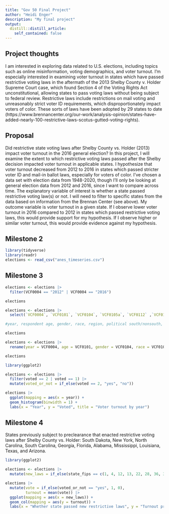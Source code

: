 ```yaml
---
title: "Gov 50 Final Project"
author: "Heidi Enger"
description: "My final project"
output:
  distill::distill_article:
    self_contained: false
---
```




## Project thoughts

I am interested in exploring data related to U.S. elections, including topics such as online misinformation, voting demographics, and voter turnout. I'm especially interested in examining voter turnout in states which have passed restrictive voting laws in the aftermath of the 2013 Shelby County v. Holder Supreme Court case, which found Section 4 of the Voting Rights Act unconstitutional, allowing states to pass voting laws without being subject to federal review. Restrictive laws include restrictions on mail voting and unreasonably strict voter ID requirements, which disproportionately impact voters of color. These sorts of laws have been adopted by 29 states to date (https://www.brennancenter.org/our-work/analysis-opinion/states-have-added-nearly-100-restrictive-laws-scotus-gutted-voting-rights).

## Proposal

Did restrictive state voting laws after Shelby County vs. Holder (2013) impact voter turnout in the 2016 general election? In this project, I will examine the extent to which restrictive voting laws passed after the Shelby decision impacted voter turnout in applicable states. I hypothesize that voter turnout decreased from 2012 to 2016 in states which passed stricter voter ID and mail-in ballot laws, especially for voters of color. I've chosen a data set with election data from 1948-2020, though I'll only be looking at general election data from 2012 and 2016, since I want to compare across time. The explanatory variable of interest is whether a state passed  restrictive voting law(s) or not. I will need to filter to specific states from the data based on information from the Brennan Center (see above). My outcome variable is voter turnout in a given state. If I observe lower voter turnout in 2016 compared to 2012 in states which passed restrictive voting laws, this would provide support for my hypothesis. If I observe higher or similar voter turnout, this would provide evidence against my hypothesis. 

## Milestone 2
```r
library(tidyverse)
library(readr)
elections <- read_csv("anes_timeseries.csv")
```

## Milestone 3
```r

elections <- elections |>
  filter(VCF0004 == "2012" | VCF0004 == "2016")

elections
```


```r
elections <- elections |>
  select(`VCF0004`, `VCF0101`, `VCF0104`, `VCF0105a`, `VCF0112` ,`VCF0113`, `VCF0301`, `VCF0310`, `VCF0701`, `VCF0702`, `VCF0703`, `VCF0748`, `VCF0750`, `VCF0803`, `VCF0901a`, `VCF9150`)

#year, respondent age, gender, race, region, political south/nonsouth, party identification, interest in elections, registered to vote, did respondent vote, register and turnout summary, voted on election day or before, voted in person or absentee, liberal/conservative scale, state code, registration status

elections
```

```r
elections <- elections |>
  rename(year = VCF0004, age = VCF0101, gender = VCF0104, race = VCF0105a, region = VCF0112, poli_south = VCF0113, party = VCF0301, interest = VCF0310, registered = VCF0701, voted = VCF0702, turnout_summary = VCF0703, vote_day = VCF0748, vote_method = VCF0750, lib_scale = VCF0803, state_fips = VCF0901a)

elections
```

```r
library(ggplot2)

elections <- elections |>
  filter(voted == 2 | voted == 1) |>
  mutate(voted_or_not = if_else(voted == 2, "yes", "no"))

elections |>
  ggplot(mapping = aes(x = year)) +
  geom_histogram(binwidth = 1) +
  labs(x = "Year", y = "Voted", title = "Voter turnout by year")

```
## Milestone 4

States previously subject to preclearance that enacted restrictive voting laws after Shelby County vs. Holder: South Dakota, New York, North Carolina, South Carolina, Georgia, Florida, Alabama, Mississippi, Louisiana, Texas, and Arizona. 


```r
library(ggplot2)

elections <- elections |>
  mutate(new_laws = if_else(state_fips == c(1, 4, 12, 13, 22, 28, 36, 37, 45, 46, 48), "Restrictive laws", "No new laws"))

elections |>
  mutate(vote = if_else(voted_or_not == "yes", 1, 0),
         turnout = mean(vote)) |>
  ggplot(mapping = aes(x = new_laws)) +
  geom_col(mapping = aes(y = turnout)) +
  labs(x = "Whether state passed new restrictive laws", y = "Turnout proportion", title = "Turnout in states that passed restrictive laws vs. states that didn't")

```






